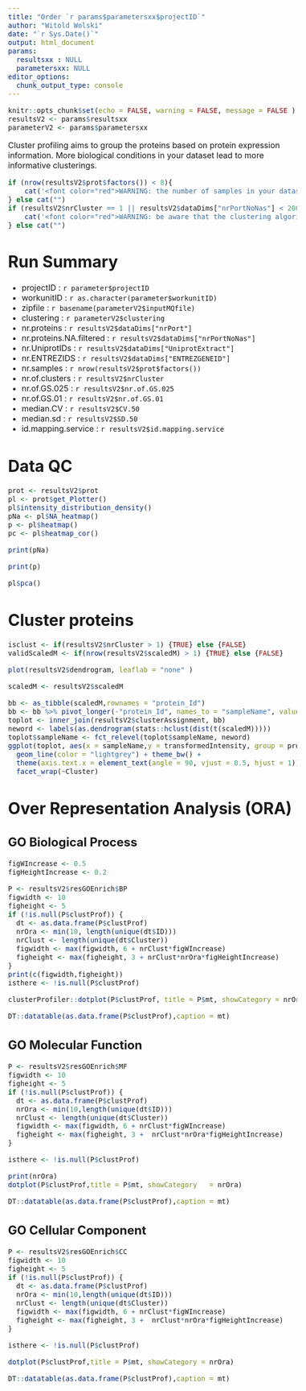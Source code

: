 ```yaml
---
title: "Order `r params$parametersxx$projectID`"
author: "Witold Wolski"
date: "`r Sys.Date()`"
output: html_document
params:
  resultsxx : NULL
  parametersxx: NULL
editor_options: 
  chunk_output_type: console
---
```


<style type="text/css">
  body{
    font-size: 12pt;
    }
</style>

```r

knitr::opts_chunk$set(echo = FALSE, warning = FALSE, message = FALSE )
resultsV2 <- params$resultsxx
parameterV2 <- params$parametersxx
```

Cluster profiling aims to group the proteins based on protein expression information. More biological conditions in your dataset lead to more informative clusterings.

```r

if (nrow(resultsV2$prot$factors()) < 8){
	cat('<font color="red">WARNING: the number of samples in your dataset is less than 8, possibly because the number of conditions is low.\n Although the clustering algorithm will still produce clusters, these will arise because of random correlation among the proteins.</font>\n\n')
} else cat("")
if (resultsV2$nrCluster == 1 || resultsV2$dataDims["nrPortNoNas"] < 2000){
	cat('<font color="red">WARNING: be aware that the clustering algorithm can not explain all data variability, if the number of proteins is not enough to get statistically significant results.\n If the clustering results do not discriminate between the expected classes consider to increase the number of proteins if possible.</font>\n\n')
} else cat("")
```



# Run Summary

- projectID : `r parameter$projectID`
- workunitID : `r as.character(parameter$workunitID)`
- zipfile : `r basename(parameterV2$inputMQfile)`
- clustering : `r parameterV2$clustering`
- nr.proteins : `r resultsV2$dataDims["nrPort"]`
- nr.proteins.NA.filtered : `r resultsV2$dataDims["nrPortNoNas"]`
- nr.UniprotIDs : `r resultsV2$dataDims["UniprotExtract"]`
- nr.ENTREZIDS : `r resultsV2$dataDims["ENTREZGENEID"]`
- nr.samples : `r nrow(resultsV2$prot$factors())`
- nr.of.clusters : `r resultsV2$nrCluster`
- nr.of.GS.025 : `r resultsV2$nr.of.GS.025`
- nr.of.GS.01 : `r resultsV2$nr.of.GS.01`
- median.CV : `r resultsV2$CV.50`
- median.sd : `r resultsV2$SD.50`
- id.mapping.service : `r resultsV2$id.mapping.service`


# Data QC

```r
prot <- resultsV2$prot
pl <- prot$get_Plotter()
pl$intensity_distribution_density()
pNa <- pl$NA_heatmap()
p <- pl$heatmap()
pc <- pl$heatmap_cor()
```

```r
print(pNa)
```


```r
print(p)
```

```r
pl$pca()

```



# Cluster proteins

```r
isclust <- if(resultsV2$nrCluster > 1) {TRUE} else {FALSE}
validScaledM <- if(nrow(resultsV2$scaledM) > 1) {TRUE} else {FALSE}

```


```r
plot(resultsV2$dendrogram, leaflab = "none" )
```


```r
scaledM <- resultsV2$scaledM

bb <- as_tibble(scaledM,rownames = "protein_Id")
bb <- bb %>% pivot_longer(-"protein_Id", names_to = "sampleName", values_to = "transformedIntensity")
toplot <- inner_join(resultsV2$clusterAssignment, bb)
neword <- labels(as.dendrogram(stats::hclust(dist(t(scaledM)))))
toplot$sampleName <- fct_relevel(toplot$sampleName, neword)
ggplot(toplot, aes(x = sampleName,y = transformedIntensity, group = protein_Id)) +
  geom_line(color = "lightgrey") + theme_bw() +
  theme(axis.text.x = element_text(angle = 90, vjust = 0.5, hjust = 1)) +
  facet_wrap(~Cluster)

```


# Over Representation Analysis (ORA)

## GO Biological Process

```r

figWIncrease <- 0.5
figHeightIncrease <- 0.2

P <- resultsV2$resGOEnrich$BP
figwidth <- 10
figheight <- 5
if (!is.null(P$clustProf)) {
  dt <- as.data.frame(P$clustProf)
  nrOra <- min(10, length(unique(dt$ID)))
  nrClust <- length(unique(dt$Cluster))
  figwidth <- max(figwidth, 6 + nrClust*figWIncrease)
  figheight <- max(figheight, 3 + nrClust*nrOra*figHeightIncrease)
}
print(c(figwidth,figheight))
isthere <- !is.null(P$clustProf)

```



```r
clusterProfiler::dotplot(P$clustProf, title = P$mt, showCategory = nrOra)
```


```r
DT::datatable(as.data.frame(P$clustProf),caption = mt)
```


## GO Molecular Function

```r
P <- resultsV2$resGOEnrich$MF
figwidth <- 10
figheight <- 5
if (!is.null(P$clustProf)) {
  dt <- as.data.frame(P$clustProf)
  nrOra <- min(10,length(unique(dt$ID)))
  nrClust <- length(unique(dt$Cluster))
  figwidth <- max(figwidth, 6 + nrClust*figWIncrease)
  figheight <- max(figheight, 3 +  nrClust*nrOra*figHeightIncrease)
}

isthere <- !is.null(P$clustProf)
```


```r
print(nrOra)
dotplot(P$clustProf,title = P$mt, showCategory	 = nrOra)

```

```r
DT::datatable(as.data.frame(P$clustProf),caption = mt)
```


## GO Cellular Component



```r
P <- resultsV2$resGOEnrich$CC
figwidth <- 10
figheight <- 5
if (!is.null(P$clustProf)) {
  dt <- as.data.frame(P$clustProf)
  nrOra <- min(10,length(unique(dt$ID)))
  nrClust <- length(unique(dt$Cluster))
  figwidth <- max(figwidth, 6 + nrClust*figWIncrease)
  figheight <- max(figheight, 3 +  nrClust*nrOra*figHeightIncrease)
}

isthere <- !is.null(P$clustProf)
```

```r
dotplot(P$clustProf,title = P$mt, showCategory = nrOra)

```

```r
DT::datatable(as.data.frame(P$clustProf),caption = mt)

```


